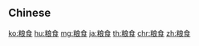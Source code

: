 {{also|糧食}}
==Chinese==
{{zh-see|糧食}}

[[ko:粮食]]
[[hu:粮食]]
[[mg:粮食]]
[[ja:粮食]]
[[th:粮食]]
[[chr:粮食]]
[[zh:粮食]]